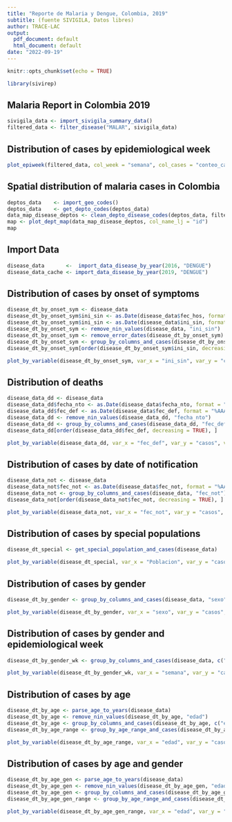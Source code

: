```yaml
---
title: "Reporte de Malaria y Dengue, Colombia, 2019"
subtitle: (fuente SIVIGILA, Datos libres)
author: TRACE-LAC
output:
  pdf_document: default
  html_document: default
date: "2022-09-19"
---
```


```r
knitr::opts_chunk$set(echo = TRUE)

library(sivirep)
```

## Malaria Report in Colombia 2019

```r
sivigila_data <- import_sivigila_summary_data()
filtered_data <- filter_disease("MALAR", sivigila_data)

```

## Distribution of cases by epidemiological week


```r

plot_epiweek(filtered_data, col_week = "semana", col_cases = "conteo_casos", year = 2019, type = "date", xlabel = "Fecha de semana epidemiologica")

```

## Spatial distribution of malaria cases in Colombia

```r
deptos_data    <- import_geo_codes()
deptos_data    <- get_depto_codes(deptos_data)
data_map_disease_deptos <- clean_depto_disease_codes(deptos_data, filtered_data)
map <- plot_dept_map(data_map_disease_deptos, col_name_lj = "id")
map

```
## Import Data

```r
disease_data       <-  import_data_disease_by_year(2016, "DENGUE")
disease_data_cache <- import_data_disease_by_year(2019, "DENGUE")

```

## Distribution of cases by onset of symptoms
```r
disease_dt_by_onset_sym <- disease_data
disease_dt_by_onset_sym$ini_sin <- as.Date(disease_data$fec_hos, format = "%AAAA-%MM-%DD")
disease_dt_by_onset_sym$ini_sin <- as.Date(disease_data$ini_sin, format = "%AAAA-%MM-%DD")
disease_dt_by_onset_sym <- remove_nin_values(disease_data, "ini_sin")
disease_dt_by_onset_sym <- remove_error_dates(disease_dt_by_onset_sym)
disease_dt_by_onset_sym <- group_by_columns_and_cases(disease_dt_by_onset_sym, "ini_sin")
disease_dt_by_onset_sym[order(disease_dt_by_onset_sym$ini_sin, decreasing = TRUE), ]

plot_by_variable(disease_dt_by_onset_sym, var_x = "ini_sin", var_y = "casos", var_fill = "ini_sin", label_x = "Fecha de inicio de síntomas", label_y = "casos", diagram_title = "Diagrama para la variable Fecha de inicio de síntomas", legend_pos = "right", text_sz = 4, show_val = FALSE)
```


## Distribution of deaths
```r
disease_data_dd <- disease_data
disease_data_dd$fecha_nto <- as.Date(disease_data$fecha_nto, format = "%AAAA-%MM-%DD")
disease_data_dd$fec_def <- as.Date(disease_data$fec_def, format = "%AAAA-%MM-%DD")
disease_data_dd <- remove_nin_values(disease_data_dd, "fecha_nto")
disease_data_dd <- group_by_columns_and_cases(disease_data_dd, "fec_def")
disease_data_dd[order(disease_data_dd$fec_def, decreasing = TRUE), ]

plot_by_variable(disease_data_dd, var_x = "fec_def", var_y = "casos", var_fill = "fec_def", label_x = "Fecha de muerte", label_y = "casos", scale_name = "", diagram_title = "Diagrama de distribucion de muertes", legend_pos = "right", text_sz = 4)
```

## Distribution of cases by date of notification
```r
disease_data_not <- disease_data
disease_data_not$fec_not <- as.Date(disease_data$fec_not, format = "%AAAA-%MM-%DD")
disease_data_not <- group_by_columns_and_cases(disease_data, "fec_not")
disease_data_not[order(disease_data_not$fec_not, decreasing = TRUE), ]

plot_by_variable(disease_data_not, var_x = "fec_not", var_y = "casos", var_fill = "fec_not", label_x = "Fecha de notificación", label_y = "casos", diagram_title = "Diagrama de Fecha de notificación", legend_pos = "right", show_val = FALSE)

```

## Distribution of cases by special populations
```r
disease_dt_special <- get_special_population_and_cases(disease_data)

plot_by_variable(disease_dt_special, var_x = "Poblacion", var_y = "casos", var_fill = "Poblacion", label_x = "Poblacion", label_y = "casos", scale_name = "Poblacion", diagram_title = "Diagrama para las poblaciones especiales", legend_pos = "right", bar_wd = 0.5, text_sz = 3, show_val = TRUE)

```

## Distribution of cases by gender
```r
disease_dt_by_gender <- group_by_columns_and_cases(disease_data, "sexo", wt_percentage = TRUE)

plot_by_variable(disease_dt_by_gender, var_x = "sexo", var_y = "casos", var_fill = "sexo", var_per = "porcentaje", label_x = "Género", label_y = "casos \n (Porcentajes)", scale_name = "Género", scale_labels = c("Femenino", "Masculino"), diagram_title = "Diagrama para la variable Sexo", legend_pos = "right", bar_wd = 0.6, text_sz = 4, show_val = TRUE)
```

## Distribution of cases by gender and epidemiological week
```r
disease_dt_by_gender_wk <- group_by_columns_and_cases(disease_data, c("semana","sexo"), TRUE)

plot_by_variable(disease_dt_by_gender_wk, var_x = "semana", var_y = "casos", var_fill = "sexo", var_per = "porcentaje", label_x = "Género", label_y = "casos \n (Porcentajes)", scale_name = "Género", scale_labels = c("Femenino", "Masculino"), diagram_title = "Diagrama para la variable Sexo", legend_pos = "right", bar_wd = 1, text_sz = 0.5, show_val = FALSE)
```

## Distribution of cases by age
```r
disease_dt_by_age <- parse_age_to_years(disease_data)
disease_dt_by_age <- remove_nin_values(disease_dt_by_age, "edad")
disease_dt_by_age <- group_by_columns_and_cases(disease_dt_by_age, c("edad", "semana"), wt_percentage = TRUE)
disease_dt_by_age_range <- group_by_age_range_and_cases(disease_dt_by_age, "edad", min_val = 0, max_val = max(disease_dt_by_age$edad), step = 10)

plot_by_variable(disease_dt_by_age_range, var_x = "edad", var_y = "casos", var_fill = "edad",label_x = "Edad", label_y = "casos", scale_name = "Edad", diagram_title = "Diagrama para la variable Edad", legend_pos = "right", bar_wd = 0.7, text_sz = 3)
```

## Distribution of cases by age and gender
```r
disease_dt_by_age_gen <- parse_age_to_years(disease_data)
disease_dt_by_age_gen <- remove_nin_values(disease_dt_by_age_gen, "edad")
disease_dt_by_age_gen <- group_by_columns_and_cases(disease_dt_by_age_gen, c("edad", "sexo"), wt_percentage = TRUE)
disease_dt_by_age_gen_range <- group_by_age_range_and_cases(disease_dt_by_age_gen, "edad", "sexo", min_val = 0, max_val = max(disease_dt_by_age_gen$edad), 10)

plot_by_variable(disease_dt_by_age_gen_range, var_x = "edad", var_y = "casos", var_fill = "sexo",label_x = "Edad", label_y = "casos", scale_name = "Edad", diagram_title = "Diagrama para las variables Edad y Genero", legend_pos = "right", bar_wd = 0.7, text_sz = 3, show_val = FALSE)
```
